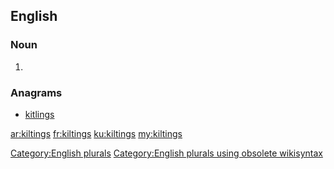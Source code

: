 ==English==

===Noun===
{{head|en}}

# {{plural of|kilting}}

===Anagrams===
* [[kitlings#English|kitlings]]

[[Category:English plurals]][[Category:English plurals using obsolete wikisyntax]]

[[ar:kiltings]]
[[fr:kiltings]]
[[ku:kiltings]]
[[my:kiltings]]